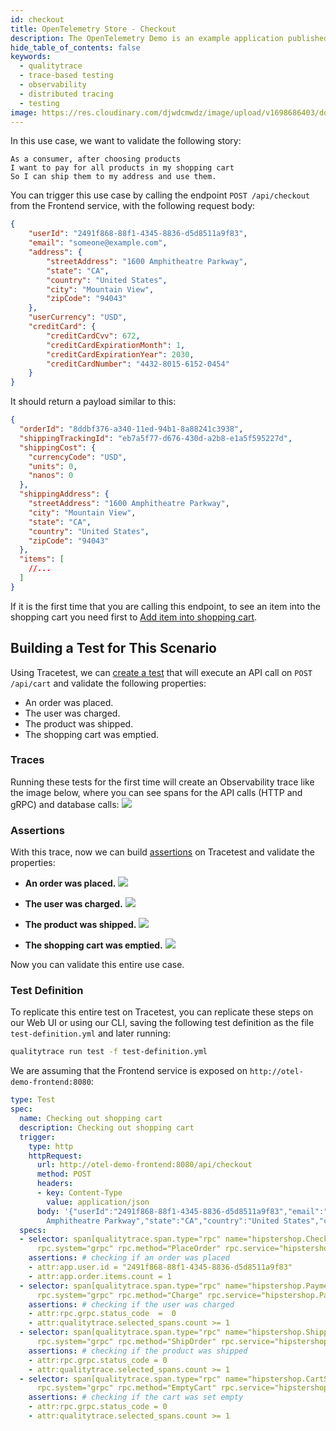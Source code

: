 ```yaml
---
id: checkout
title: OpenTelemetry Store - Checkout
description: The OpenTelemetry Demo is an example application published by the OpenTelemtry CNCF project. This use case covers paying for products in a shopping cart.
hide_table_of_contents: false
keywords:
  - qualitytrace
  - trace-based testing
  - observability
  - distributed tracing
  - testing
image: https://res.cloudinary.com/djwdcmwdz/image/upload/v1698686403/docs/Blog_Thumbnail_14_rsvkmo.jpg
---
```


In this use case, we want to validate the following story:

```
As a consumer, after choosing products
I want to pay for all products in my shopping cart
So I can ship them to my address and use them.
```

You can trigger this use case by calling the endpoint `POST /api/checkout` from the Frontend service, with the following request body:
```json
{
    "userId": "2491f868-88f1-4345-8836-d5d8511a9f83",
    "email": "someone@example.com",
    "address": {
        "streetAddress": "1600 Amphitheatre Parkway",
        "state": "CA",
        "country": "United States",
        "city": "Mountain View",
        "zipCode": "94043"
    },
    "userCurrency": "USD",
    "creditCard": {
        "creditCardCvv": 672,
        "creditCardExpirationMonth": 1,
        "creditCardExpirationYear": 2030,
        "creditCardNumber": "4432-8015-6152-0454"
    }
}
```

It should return a payload similar to this:
```json
{
  "orderId": "8ddbf376-a340-11ed-94b1-8a88241c3938",
  "shippingTrackingId": "eb7a5f77-d676-430d-a2b8-e1a5f595227d",
  "shippingCost": {
    "currencyCode": "USD",
    "units": 0,
    "nanos": 0
  },
  "shippingAddress": {
    "streetAddress": "1600 Amphitheatre Parkway",
    "city": "Mountain View",
    "state": "CA",
    "country": "United States",
    "zipCode": "94043"
  },
  "items": [
    //...
  ]
}
```

If it is the first time that you are calling this endpoint, to see an item into the shopping cart you need first to [Add item into shopping cart](/live-examples/opentelemetry-store/use-cases/add-item-into-shopping-cart).

## Building a Test for This Scenario

Using Tracetest, we can [create a test](/web-ui/creating-tests) that will execute an API call on `POST /api/cart` and validate the following properties:
- An order was placed.
- The user was charged.
- The product was shipped.
- The shopping cart was emptied.

### Traces

Running these tests for the first time will create an Observability trace like the image below, where you can see spans for the API calls (HTTP and gRPC) and database calls:
![](../images/checkout-trace.png)

### Assertions

With this trace, now we can build [assertions](/concepts/assertions) on Tracetest and validate the properties:

- **An order was placed.**
![](../images/checkout-api-test-spec.png)

- **The user was charged.**
![](../images/checkout-payment-test-spec.png)

- **The product was shipped.**
![](../images/checkout-shipping-test-spec.png)

- **The shopping cart was emptied.**
![](../images/checkout-cart-empty-test-spec.png)

Now you can validate this entire use case.

### Test Definition

To replicate this entire test on Tracetest, you can replicate these steps on our Web UI or using our CLI, saving the following test definition as the file `test-definition.yml` and later running:

```sh
qualitytrace run test -f test-definition.yml
```

We are assuming that the Frontend service is exposed on `http://otel-demo-frontend:8080`:

```yaml
type: Test
spec:
  name: Checking out shopping cart
  description: Checking out shopping cart
  trigger:
    type: http
    httpRequest:
      url: http://otel-demo-frontend:8080/api/checkout
      method: POST
      headers:
      - key: Content-Type
        value: application/json
      body: '{"userId":"2491f868-88f1-4345-8836-d5d8511a9f83","email":"someone@example.com","address":{"streetAddress":"1600
        Amphitheatre Parkway","state":"CA","country":"United States","city":"Mountain View","zipCode":"94043"},"userCurrency":"USD","creditCard":{"creditCardCvv":672,"creditCardExpirationMonth":1,"creditCardExpirationYear":2030,"creditCardNumber":"4432-8015-6152-0454"}}'
  specs:
  - selector: span[qualitytrace.span.type="rpc" name="hipstershop.CheckoutService/PlaceOrder"
      rpc.system="grpc" rpc.method="PlaceOrder" rpc.service="hipstershop.CheckoutService"]
    assertions: # checking if an order was placed
    - attr:app.user.id = "2491f868-88f1-4345-8836-d5d8511a9f83"
    - attr:app.order.items.count = 1
  - selector: span[qualitytrace.span.type="rpc" name="hipstershop.PaymentService/Charge"
      rpc.system="grpc" rpc.method="Charge" rpc.service="hipstershop.PaymentService"]
    assertions: # checking if the user was charged
    - attr:rpc.grpc.status_code  =  0
    - attr:qualitytrace.selected_spans.count >= 1
  - selector: span[qualitytrace.span.type="rpc" name="hipstershop.ShippingService/ShipOrder"
      rpc.system="grpc" rpc.method="ShipOrder" rpc.service="hipstershop.ShippingService"]
    assertions: # checking if the product was shipped
    - attr:rpc.grpc.status_code = 0
    - attr:qualitytrace.selected_spans.count >= 1
  - selector: span[qualitytrace.span.type="rpc" name="hipstershop.CartService/EmptyCart"
      rpc.system="grpc" rpc.method="EmptyCart" rpc.service="hipstershop.CartService"]
    assertions: # checking if the cart was set empty
    - attr:rpc.grpc.status_code = 0
    - attr:qualitytrace.selected_spans.count >= 1
```
